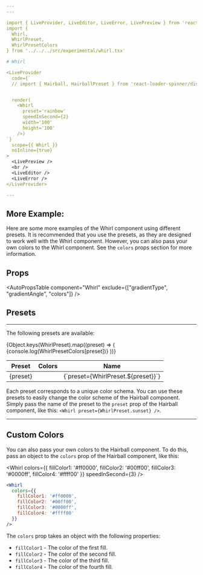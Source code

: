 ```yaml
---
---

import { LiveProvider, LiveEditor, LiveError, LivePreview } from 'react-live'
import {
  Whirl,
  WhirlPreset,
  WhirlPresetColors
} from '../../../src/experimental/whirl.tsx'

# Whirl

<LiveProvider
  code={`
  // import { Hairball, HairballPreset } from 'react-loader-spinner/dist/beta';


  render(
    <Whirl
      preset='rainbow'
      speedInSecond={2}
      width='100'
      height='100'
    />)
`}
  scope={{ Whirl }}
  noInline={true}
>
  <LivePreview />
  <br />
  <LiveEditor />
  <LiveError />
</LiveProvider>

---
```


## More Example:

Here are some more examples of the Whirl component using different presets. It
is recommended that you use the presets, as they are designed to work well with
the Whirl component. However, you can also pass your own colors to the Whirl
component. See the `colors` props section for more information.

<div style={{ display: 'flex' }}>
  <Whirl />
  <Whirl speedInSecond={1} preset={WhirlPreset.midnight} />
  <Whirl speedInSecond={2} preset={WhirlPreset.midday} />
  <Whirl speedInSecond={3} preset={WhirlPreset.rainbow} />
  <Whirl speedInSecond={4} preset={WhirlPreset.forest} />
  <Whirl speedInSecond={5} preset={WhirlPreset.dawn} />
  <Whirl speedInSecond={6} preset={WhirlPreset.dusk} />
  <Whirl speedInSecond={7} preset={WhirlPreset.sunrise} />
</div>

## Props

<AutoPropsTable component="Whirl" exclude={["gradientType", "gradientAngle", "colors"]} />

## Presets

---

The following presets are available:

<table>
  <thead>
    <tr>
      <th>Preset</th>
      <th>Colors</th>
      <th>Name</th>
    </tr>
  </thead>
  <tbody>
    {Object.keys(WhirlPreset).map((preset) => (
      <tr key={preset}>
        {console.log(WhirlPresetColors[preset])}
        <td>{preset}</td>
        <td>
          <div style={{ display: 'flex' }}>
            <div
              style={{
                backgroundColor: WhirlPresetColors[preset].fillColor1,
                width: '20px',
                height: '20px'
              }}
            ></div>
            <div
              style={{
                backgroundColor: WhirlPresetColors[preset].fillColor2,
                width: '20px',
                height: '20px'
              }}
            ></div>
            <div
              style={{
                backgroundColor: WhirlPresetColors[preset].fillColor3,
                width: '20px',
                height: '20px'
              }}
            ></div>
            <div
              style={{
                backgroundColor: WhirlPresetColors[preset].fillColor4,
                width: '20px',
                height: '20px'
              }}
            ></div>
          </div>
        </td>
        <td>{`preset={WhirlPreset.${preset}}`}</td>
      </tr>
    ))}
  </tbody>
</table>

Each preset corresponds to a unique color schema. You can use these presets to easily change the color scheme of the Hairball component. Simply pass the name of the preset to the `preset` prop of the Hairball component, like this: `<Whirl preset={WhirlPreset.sunset} />`.

---

## Custom Colors

You can also pass your own colors to the Hairball component. To do this, pass an object to the `colors` prop of the Hairball component, like this:

<Whirl
  colors={{
    fillColor1: '#ff0000',
    fillColor2: '#00ff00',
    fillColor3: '#0000ff',
    fillColor4: '#ffff00'
  }}
  speedInSecond={3}
/>

```jsx
<Whirl
  colors={{
    fillColor1: '#ff0000',
    fillColor2: '#00ff00',
    fillColor3: '#0000ff',
    fillColor4: '#ffff00'
  }}
/>
```

The `colors` prop takes an object with the following properties:

- `fillColor1` - The color of the first fill.
- `fillColor2` - The color of the second fill.
- `fillColor3` - The color of the third fill.
- `fillColor4` - The color of the fourth fill.

